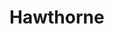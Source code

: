 
# Hawthorne
<ProjectDetails
  floatRight
  region="Westerlands"
  house="House Hawthorne"
  type="Castle"
  status="Completed"
  warp="/warp hawthorne"
  projectLead="lemonbear, Antalex"
  dateStarted="2015-09-18T07:00:00+00:00"
  dateCompleted="2015-09-18T07:00:00+00:00"
/>
